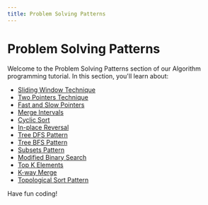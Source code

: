 ```yaml
---
title: Problem Solving Patterns
---
```


# Problem Solving Patterns

Welcome to the Problem Solving Patterns section of our Algorithm programming tutorial. In this section, you'll learn about:

- [Sliding Window Technique](./0-sliding-window-technique.mdx)
- [Two Pointers Technique](./1-two-pointers-technique.mdx)
- [Fast and Slow Pointers](./2-fast-and-slow-pointers.mdx)
- [Merge Intervals](./3-merge-intervals.mdx)
- [Cyclic Sort](./4-cyclic-sort.mdx)
- [In-place Reversal](./5-in-place-reversal.mdx)
- [Tree DFS Pattern](./6-tree-dfs-pattern.mdx)
- [Tree BFS Pattern](./7-tree-bfs-pattern.mdx)
- [Subsets Pattern](./8-subsets-pattern.mdx)
- [Modified Binary Search](./9-modified-binary-search.mdx)
- [Top K Elements](./10-top-k-elements.mdx)
- [K-way Merge](./11-k-way-merge.mdx)
- [Topological Sort Pattern](./12-topological-sort-pattern.mdx)

Have fun coding!